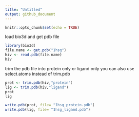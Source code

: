 ```yaml
---
title: "Untitled"
output: github_document
---
```


```r
knitr::opts_chunk$set(echo = TRUE)
```

load bio3d and get pdb file
```r
library(bio3d)
file.name <- get.pdb("1hsg")
hiv <- read.pdb(file.name)
hiv
```


trim the pdb file into protein only or ligand only
you can also use select.atoms instead of trim.pdb
```r
prot <- trim.pdb(hiv,"protein")
lig <- trim.pdb(hiv,"ligand")
prot
lig

write.pdb(prot, file= "1hsg_protein.pdb")
write.pdb(lig, file= "1hsg_ligand.pdb")


```


```r

```

